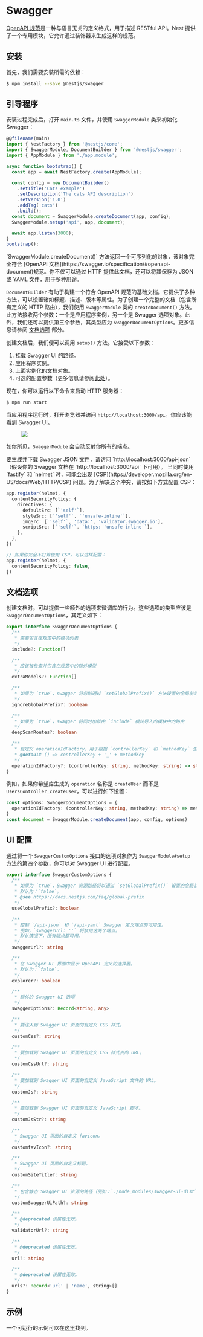 # Swagger

[OpenAPI 规范](https://swagger.io/specification/)是一种与语言无关的定义格式，用于描述 RESTful API。Nest 提供了一个专用模块，它允许通过装饰器来生成这样的规范。

## 安装

首先，我们需要安装所需的依赖：

```bash
$ npm install --save @nestjs/swagger
```

## 引导程序

安装过程完成后，打开 `main.ts` 文件，并使用 `SwaggerModule` 类来初始化 Swagger：

```typescript
@@filename(main)
import { NestFactory } from '@nestjs/core';
import { SwaggerModule, DocumentBuilder } from '@nestjs/swagger';
import { AppModule } from './app.module';

async function bootstrap() {
  const app = await NestFactory.create(AppModule);

  const config = new DocumentBuilder()
    .setTitle('Cats example')
    .setDescription('The cats API description')
    .setVersion('1.0')
    .addTag('cats')
    .build();
  const document = SwaggerModule.createDocument(app, config);
  SwaggerModule.setup('api', app, document);

  await app.listen(3000);
}
bootstrap();
```

<CalloutInfo>
  `SwaggerModule.createDocument()` 方法返回一个可序列化的对象，该对象完全符合 [OpenAPI
  文档](https://swagger.io/specification/#openapi-document)规范。你不仅可以通过 HTTP
  提供此文档，还可以将其保存为 JSON 或 YAML 文件，用于多种用途。
</CalloutInfo>

`DocumentBuilder` 有助于构建一个符合 OpenAPI 规范的基础文档。它提供了多种方法，可以设置诸如标题、描述、版本等属性。为了创建一个完整的文档（包含所有定义的 HTTP 路由），我们使用 `SwaggerModule` 类的 `createDocument()` 方法。此方法接收两个参数：一个是应用程序实例，另一个是 Swagger 选项对象。此外，我们还可以提供第三个参数，其类型应为 `SwaggerDocumentOptions`。更多信息请参阅 [文档选项](#文档选项) 部分。

创建文档后，我们便可以调用 `setup()` 方法。它接受以下参数：

1. 挂载 Swagger UI 的路径。
2. 应用程序实例。
3. 上面实例化的文档对象。
4. 可选的配置参数（更多信息请参阅[此处](/openapi/introduction#setup-options)）。

现在，你可以运行以下命令来启动 HTTP 服务器：

```bash
$ npm run start
```

当应用程序运行时，打开浏览器并访问 `http://localhost:3000/api`。你应该能看到 Swagger UI。

<figure>
  <img src="/assets/swagger1.png" />
</figure>

如你所见，`SwaggerModule` 会自动反射你所有的端点。

<CalloutInfo>
  要生成并下载 Swagger JSON 文件，请访问 `http://localhost:3000/api-json`（假设你的 Swagger 文档在
  `http://localhost:3000/api` 下可用）。
</CalloutInfo>

<CalloutInfo type="warning">
  当同时使用 `fastify` 和 `helmet` 时，可能会出现 [CSP](https://developer.mozilla.org/en-US/docs/Web/HTTP/CSP) 问题。为了解决这个冲突，请按如下方式配置 CSP：

```ts
app.register(helmet, {
  contentSecurityPolicy: {
    directives: {
      defaultSrc: [`'self'`],
      styleSrc: [`'self'`, `'unsafe-inline'`],
      imgSrc: [`'self'`, 'data:', 'validator.swagger.io'],
      scriptSrc: [`'self'`, `https: 'unsafe-inline'`],
    },
  },
})

// 如果你完全不打算使用 CSP，可以这样配置：
app.register(helmet, {
  contentSecurityPolicy: false,
})
```

</CalloutInfo>

## 文档选项

创建文档时，可以提供一些额外的选项来微调库的行为。这些选项的类型应该是 `SwaggerDocumentOptions`，其定义如下：

```ts
export interface SwaggerDocumentOptions {
  /**
   * 需要包含在规范中的模块列表
   */
  include?: Function[]

  /**
   * 应该被检查并包含在规范中的额外模型
   */
  extraModels?: Function[]

  /**
   * 如果为 `true`，swagger 将忽略通过 `setGlobalPrefix()` 方法设置的全局前缀
   */
  ignoreGlobalPrefix?: boolean

  /**
   * 如果为 `true`，swagger 将同时加载由 `include` 模块导入的模块中的路由
   */
  deepScanRoutes?: boolean

  /**
   * 自定义 operationIdFactory，用于根据 `controllerKey` 和 `methodKey` 生成 `operationId`
   * @default () => controllerKey + '_' + methodKey
   */
  operationIdFactory?: (controllerKey: string, methodKey: string) => string
}
```

例如，如果你希望库生成的 `operation` 名称是 `createUser` 而不是 `UsersController_createUser`，可以进行如下设置：

```ts
const options: SwaggerDocumentOptions = {
  operationIdFactory: (controllerKey: string, methodKey: string) => methodKey,
}
const document = SwaggerModule.createDocument(app, config, options)
```

## UI 配置

通过将一个 `SwaggerCustomOptions` 接口的选项对象作为 `SwaggerModule#setup` 方法的第四个参数，你可以对 Swagger UI 进行配置。

```ts
export interface SwaggerCustomOptions {
  /**
   * 如果为 `true`，Swagger 资源路径将以通过 `setGlobalPrefix()` 设置的全局前缀为前缀。
   * 默认为：`false`。
   * @see https://docs.nestjs.com/faq/global-prefix
   */
  useGlobalPrefix?: boolean

  /**
   * 控制 `/api-json` 和 `/api-yaml` Swagger 定义端点的可用性。
   * 例如，`swaggerUrl: ''` 将禁用这两个端点。
   * 默认情况下，所有端点都可用。
   */
  swaggerUrl?: string

  /**
   * 在 Swagger UI 界面中显示 OpenAPI 定义的选择器。
   * 默认为：`false`。
   */
  explorer?: boolean

  /**
   * 额外的 Swagger UI 选项
   */
  swaggerOptions?: Record<string, any>

  /**
   * 要注入到 Swagger UI 页面的自定义 CSS 样式。
   */
  customCss?: string

  /**
   * 要加载到 Swagger UI 页面的自定义 CSS 样式表的 URL。
   */
  customCssUrl?: string

  /**
   * 要加载到 Swagger UI 页面的自定义 JavaScript 文件的 URL。
   */
  customJs?: string

  /**
   * 要加载到 Swagger UI 页面的自定义 JavaScript 脚本。
   */
  customJsStr?: string

  /**
   * Swagger UI 页面的自定义 favicon。
   */
  customfavIcon?: string

  /**
   * Swagger UI 页面的自定义标题。
   */
  customSiteTitle?: string

  /**
   * 包含静态 Swagger UI 资源的路径（例如：`./node_modules/swagger-ui-dist`）。
   */
  customSwaggerUiPath?: string

  /**
   * @deprecated 该属性无效。
   */
  validatorUrl?: string

  /**
   * @deprecated 该属性无效。
   */
  url?: string

  /**
   * @deprecated 该属性无效。
   */
  urls?: Record<'url' | 'name', string>[]
}
```

## 示例

一个可运行的示例可以在[这里](https://github.com/nestjs/nest/tree/master/sample/11-swagger)找到。
